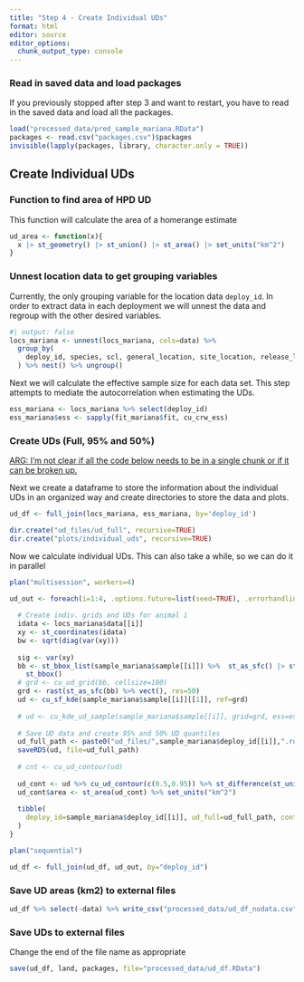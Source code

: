 ```yaml
---
title: "Step 4 - Create Individual UDs"
format: html
editor: source
editor_options: 
  chunk_output_type: console
---
```


### Read in saved data and load packages
If you previously stopped after step 3 and want to restart, you have to read in the saved data and load all the packages.

```r
load("processed_data/pred_sample_mariana.RData")
packages <- read.csv("packages.csv")$packages
invisible(lapply(packages, library, character.only = TRUE))
```

## Create Individual UDs

### Function to find area of HPD UD

This function will calculate the area of a homerange estimate
```r
ud_area <- function(x){
  x |> st_geometry() |> st_union() |> st_area() |> set_units("km^2")
}
```

### Unnest location data to get grouping variables
Currently, the only grouping variable for the location data `deploy_id`. In order to extract data in each deployment we will unnest the data and regroup with the other desired variables. 
```r
#| output: false
locs_mariana <- unnest(locs_mariana, cols=data) %>% 
  group_by(
    deploy_id, species, scl, general_location, site_location, release_location, sex
  ) %>% nest() %>% ungroup()
```

Next we will calculate the effective sample size for each data set. This step attempts to mediate the autocorrelation when estimating the UDs.
```r
ess_mariana <- locs_mariana %>% select(deploy_id)
ess_mariana$ess <- sapply(fit_mariana$fit, cu_crw_ess)
```


### Create UDs (Full, 95% and 50%)

[ARG: I'm not clear if all the code below needs to be in a single chunk or if it can be broken up.]{.underline}

Next we create a dataframe to store the information about the individual UDs in an organized way and create directories to store the data and plots.
```r
ud_df <- full_join(locs_mariana, ess_mariana, by='deploy_id') 

dir.create("ud_files/ud_full", recursive=TRUE)
dir.create("plots/individual_uds", recursive=TRUE)
```

Now we calculate individual UDs. This can also take a while, so we can do it in parallel

```r
plan("multisession", workers=4)

ud_out <- foreach(i=1:4, .options.future=list(seed=TRUE), .errorhandling="pass", .combine="bind_rows") %dofuture% {
  
  # Create indiv. grids and UDs for animal i
  idata <- locs_mariana$data[[i]]
  xy <- st_coordinates(idata)
  bw <- sqrt(diag(var(xy)))
  
  sig <- var(xy)
  bb <- st_bbox_list(sample_mariana$sample[[i]]) %>%  st_as_sfc() |> st_buffer(2000) %>%  
    st_bbox()
  # grd <- cu_ud_grid(bb, cellsize=100)
  grd <- rast(st_as_sfc(bb) %>% vect(), res=50)
  ud <- cu_sf_kde(sample_mariana$sample[[i]][[1]], ref=grd)
  
  # ud <- cu_kde_ud_sample(sample_mariana$sample[[i]], grid=grd, ess=ess_mariana$ess[[i]])
  
  # Save UD data and create 95% and 50% UD quantiles
  ud_full_path <- paste0("ud_files/",sample_mariana$deploy_id[[i]],".rds")
  saveRDS(ud, file=ud_full_path)
  
  # cnt <- cu_ud_contour(ud)
  
  ud_cont <- ud %>% cu_ud_contour(c(0.5,0.95)) %>% st_difference(st_union(mariana))
  ud_cont$area <- st_area(ud_cont) %>% set_units("km^2")
  
  tibble(
    deploy_id=sample_mariana$deploy_id[[i]], ud_full=ud_full_path, contours=list(ud_cont)
  )
}  

plan("sequential")

ud_df <- full_join(ud_df, ud_out, by="deploy_id")
```

### Save UD areas (km2) to external files

```r
ud_df %>% select(-data) %>% write_csv("processed_data/ud_df_nodata.csv")

```

### Save UDs to external files

Change the end of the file name as appropriate

```r
save(ud_df, land, packages, file="processed_data/ud_df.RData")
```
